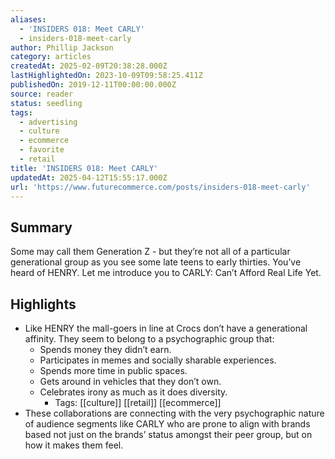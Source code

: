```yaml
---
aliases:
  - 'INSIDERS 018: Meet CARLY'
  - insiders-018-meet-carly
author: Phillip Jackson
category: articles
createdAt: 2025-02-09T20:38:28.000Z
lastHighlightedOn: 2023-10-09T09:58:25.411Z
publishedOn: 2019-12-11T00:00:00.000Z
source: reader
status: seedling
tags:
  - advertising
  - culture
  - ecommerce
  - favorite
  - retail
title: 'INSIDERS 018: Meet CARLY'
updatedAt: 2025-04-12T15:55:17.000Z
url: 'https://www.futurecommerce.com/posts/insiders-018-meet-carly'
---
```

## Summary

Some may call them Generation Z - but they’re not all of a particular generational group as you see some late teens to early thirties. You’ve heard of HENRY. Let me introduce you to CARLY: Can’t Afford Real Life Yet.

## Highlights

- Like HENRY the mall-goers in line at Crocs don’t have a generational affinity. They seem to belong to a psychographic group that:
  - Spends money they didn’t earn.
  - Participates in memes and socially sharable experiences.
  - Spends more time in public spaces.
  - Gets around in vehicles that they don’t own.
  - Celebrates irony as much as it does diversity.
    - Tags: [[culture]] [[retail]] [[ecommerce]]
- These collaborations are connecting with the very psychographic nature of audience segments like CARLY who are prone to align with brands based not just on the brands’ status amongst their peer group, but on how it makes them feel.
